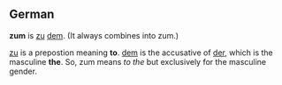 ==German==

'''zum''' is [[zu]] [[dem]]. (It always combines into zum.)

[[zu]] is a prepostion meaning '''to'''. [[dem]] is the accusative of [[der]], which is the masculine '''the'''. So, zum means ''to the'' but exclusively for the masculine gender. 

<!-- content from Red Prince, but entry made by [[User:Długosz|Długosz]] -->